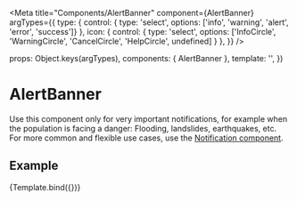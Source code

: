 
<Meta
  title="Components/AlertBanner"
  component={AlertBanner}
  argTypes={{
    type: { control: { type: 'select', options: ['info', 'warning', 'alert', 'error', 'success']} },
    icon: { control: { type: 'select', options: ['InfoCircle', 'WarningCircle', 'CancelCircle', 'HelpCircle', undefined] } },
  }} />

  props: Object.keys(argTypes),
  components: { AlertBanner },
  template: '<AlertBanner :title="title" :topic="topic" :type="type" :lastUpdated="lastUpdated" :icon="icon" :text="text" :introLink="introLink" :link="link" :closeBtn="closeBtn" :isClosed="isClosed" />',
})


# AlertBanner

Use this component only for very important notifications, for example when the population is facing a danger: Flooding, landslides, earthquakes, etc. For more common and flexible use cases, use the [Notification component](?path=/docs/components-notification--example).

## Example

<Canvas>
  <Story
    name="Example"
    args={{
      title: 'Warnungen des Bundes',
      topic: 'Hochwasser',
      type: 'alert',
      lastUpdated: 'Aktualisiert am: 11.09.2016, 11:13',
      icon: 'WarningCircle',
      text: 'Die Hochwassergefahr im Kanton Tessin geht ab Mittwoch 12 Uhr wieder zurück. Der Wasserstand sinkt allmählich und mit weiteren Überschwemmungen ist nicht zu rechnen. Beachten Sie jedoch weiterhin die Weisungen der Behörden und Einsatzkräfte vor Ort.',
      introLink: 'Weitere Informationen finden Sie unter:',
      link: {
        href: "https://www.naturgefahren.ch/home.html?tab=actualdanger",
        label: "naturgefahren.ch",
        icon: "External"
      },
      closeBtn: true,
      isClosed: false
    }}
  >
    {Template.bind({})}
  </Story>
</Canvas>

<ArgsTable story="Example" />

